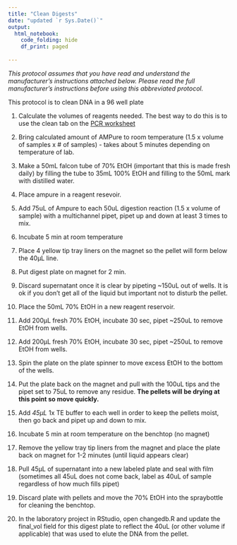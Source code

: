 ```yaml
---
title: "Clean Digests"
date: "updated `r Sys.Date()`"
output:
  html_notebook:
    code_folding: hide
    df_print: paged
    
---
```

*This protocol assumes that you have read and understand the manufacturer’s instructions attached below.  Please read the full manufacturer’s instructions before using this abbreviated protocol.*

This protocol is to clean DNA in a 96 well plate

1. Calculate the volumes of reagents needed.  The best way to do this is to use the clean tab on the [PCR worksheet](https://docs.google.com/spreadsheets/d/1LGt2WziwmGoJMluBcwmKfhZrGjZOlJLkVHf59-5cOV4/edit?usp=sharing)

2. Bring calculated amount of AMPure to room temperature  (1.5 x volume of samples x # of samples) - takes about 5 minutes depending on temperature of lab.
3. Make a 50mL falcon tube of 70% EtOH (important that this is made fresh daily) by filling the tube to 35mL 100% EtOH and filling to the 50mL mark with distilled water.
3. Place ampure in a reagent resevoir.
4. Add 75uL of Ampure to each 50uL digestion reaction (1.5 x volume of sample) with a multichannel pipet, pipet up and down at least 3 times to mix.
5. Incubate 5 min at room temperature
6. Place 4 yellow tip tray liners on the magnet so the pellet will form below the 40µL line.
7. Put digest plate on magnet for 2 min.
7. Discard supernatant once it is clear by pipeting ~150uL out of wells.  It is ok if you don't get all of the liquid but important not to disturb the pellet.
7. Place the 50mL 70% EtOH in a new reagent reservoir.
7. Add 200µL fresh 70% EtOH, incubate 30 sec, pipet ~250uL to remove EtOH from wells.
8. Add 200µL fresh 70% EtOH, incubate 30 sec, pipet ~250uL to remove EtOH from wells.
8. Spin the plate on the plate spinner to move excess EtOH to the bottom of the wells.
8. Put the plate back on the magnet and pull with the 100uL tips and the pipet set to 75uL to remove any residue. **The pellets will be drying at this point so move quickly.**
10. Add *45µL* 1x TE buffer to each well in order to keep the pellets moist, then go back and pipet up and down to mix.
11. Incubate 5 min at room temperature on the benchtop (no magnet)
11. Remove the yellow tray tip liners from the magnet and place the plate back on magnet for 1-2 minutes (until liquid appears clear)
12. Pull 45µL of supernatant into a new labeled plate and seal with film (sometimes all 45uL does not come back, label as 40uL of sample regardless of how much fills pipet)
13. Discard plate with pellets and move the 70% EtOH into the spraybottle for cleaning the benchtop.
14. In the laboratory project in RStudio, open changedb.R and update the final_vol field for this digest plate to reflect the 40uL (or other volume if applicable) that was used to elute the DNA from the pellet.
